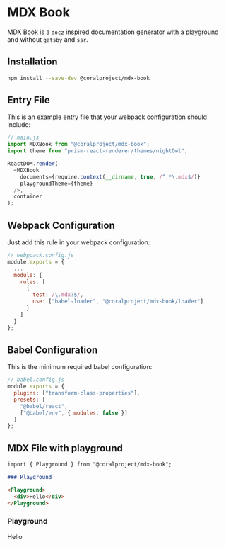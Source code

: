 

# MDX Book

MDX Book is a `docz` inspired documentation generator with a playground and without `gatsby` and `ssr`.

## Installation

```bash
npm install --save-dev @coralproject/mdx-book
```

## Entry File

This is an example entry file that your webpack configuration should include:

```js
// main.js
import MDXBook from "@coralproject/mdx-book";
import theme from "prism-react-renderer/themes/nightOwl";

ReactDOM.render(
  <MDXBook
    documents={require.context(__dirname, true, /^.*\.mdx$/)}
    playgroundTheme={theme}
  />,
  container
);
```

## Webpack Configuration

Just add this rule in your webpack configuration:

```js
// webppack.config.js
module.exports = {
  ...
  module: {
    rules: [
      {
        test: /\.mdx?$/,
        use: ["babel-loader", "@coralproject/mdx-book/loader"]
      }
    ]
  }
};
```

## Babel Configuration

This is the minimum required babel configuration:

```js
// babel.config.js
module.exports = {
  plugins: ["transform-class-properties"],
  presets: [
    "@babel/react",
    ["@babel/env", { modules: false }]
  ]
};
```

## MDX File with playground

```md
import { Playground } from "@coralproject/mdx-book";

### Playground

<Playground>
  <div>Hello</div>
</Playground>
```

### Playground

<Playground>
  <div>Hello</div>
</Playground>
